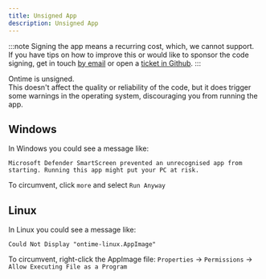 ```yaml
---
title: Unsigned App
description: Unsigned App
---
```


:::note
Signing the app means a recurring cost, which, we cannot support.\
If you have tips on how to improve this or would like to sponsor the code signing, get in touch [by email](mailto:mail@getontime.no) or open a [ticket in Github](https://github.com/cpvalente/ontime/issues).
:::

Ontime is unsigned.\
This doesn't affect the quality or reliability of the code, but it does trigger some warnings in the operating system, discouraging you from running the app.

## Windows

In Windows you could see a message like:
```
Microsoft Defender SmartScreen prevented an unrecognised app from starting. Running this app might put your PC at risk.
```

To circumvent, click `more` and select `Run Anyway`

## Linux

In Linux you could see a message like:
```
Could Not Display "ontime-linux.AppImage"
```
To circumvent, right-click the AppImage file: `Properties` -> `Permissions` -> `Allow Executing File as a Program`
